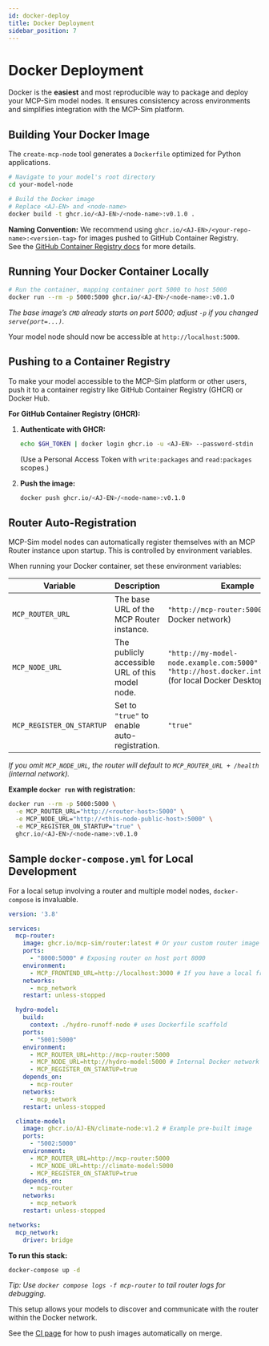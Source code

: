 ```yaml
---
id: docker-deploy
title: Docker Deployment
sidebar_position: 7
---
```


# Docker Deployment

Docker is the **easiest** and most reproducible way to package and deploy your MCP-Sim model nodes. It ensures consistency across environments and simplifies integration with the MCP-Sim platform.

## Building Your Docker Image

The `create-mcp-node` tool generates a `Dockerfile` optimized for Python applications.

```bash
# Navigate to your model's root directory
cd your-model-node

# Build the Docker image
# Replace <AJ-EN> and <node-name>
docker build -t ghcr.io/<AJ-EN>/<node-name>:v0.1.0 .
```
**Naming Convention:** We recommend using `ghcr.io/<AJ-EN>/<your-repo-name>:<version-tag>` for images pushed to GitHub Container Registry.  
See the [GitHub Container Registry docs](https://docs.github.com/en/packages/working-with-a-github-packages-registry) for more details.

## Running Your Docker Container Locally

```bash
# Run the container, mapping container port 5000 to host 5000
docker run --rm -p 5000:5000 ghcr.io/<AJ-EN>/<node-name>:v0.1.0
```
_The base image’s `CMD` already starts on port 5000; adjust `-p` if you changed `serve(port=...)`._

Your model node should now be accessible at `http://localhost:5000`.

## Pushing to a Container Registry

To make your model accessible to the MCP-Sim platform or other users, push it to a container registry like GitHub Container Registry (GHCR) or Docker Hub.

**For GitHub Container Registry (GHCR):**

1.  **Authenticate with GHCR:**
    ```bash
    echo $GH_TOKEN | docker login ghcr.io -u <AJ-EN> --password-stdin
    ```
    (Use a Personal Access Token with `write:packages` and `read:packages` scopes.)

2.  **Push the image:**
    ```bash
    docker push ghcr.io/<AJ-EN>/<node-name>:v0.1.0
    ```

## Router Auto-Registration

MCP-Sim model nodes can automatically register themselves with an MCP Router instance upon startup. This is controlled by environment variables.

When running your Docker container, set these environment variables:

| Variable                   | Description                                                                 | Example                                      |
|----------------------------|-----------------------------------------------------------------------------|----------------------------------------------|
| `MCP_ROUTER_URL`           | The base URL of the MCP Router instance.                                    | `"http://mcp-router:5000"` (in Docker network) |
| `MCP_NODE_URL`             | The publicly accessible URL of this model node.                             | `"http://my-model-node.example.com:5000"` or `"http://host.docker.internal:5000"` (for local Docker Desktop) |
| `MCP_REGISTER_ON_STARTUP`  | Set to `"true"` to enable auto-registration.                                | `"true"`                                     |

_If you omit `MCP_NODE_URL`, the router will default to `MCP_ROUTER_URL + /health` (internal network)._

**Example `docker run` with registration:**
```bash
docker run --rm -p 5000:5000 \
  -e MCP_ROUTER_URL="http://<router-host>:5000" \
  -e MCP_NODE_URL="http://<this-node-public-host>:5000" \
  -e MCP_REGISTER_ON_STARTUP="true" \
  ghcr.io/<AJ-EN>/<node-name>:v0.1.0
```

## Sample `docker-compose.yml` for Local Development

For a local setup involving a router and multiple model nodes, `docker-compose` is invaluable.

```yaml title="docker-compose.yml"
version: '3.8'

services:
  mcp-router:
    image: ghcr.io/mcp-sim/router:latest # Or your custom router image
    ports:
      - "8000:5000" # Exposing router on host port 8000
    environment:
      - MCP_FRONTEND_URL=http://localhost:3000 # If you have a local frontend
    networks:
      - mcp_network
    restart: unless-stopped

  hydro-model:
    build: 
      context: ./hydro-runoff-node # uses Dockerfile scaffold
    ports:
      - "5001:5000"
    environment:
      - MCP_ROUTER_URL=http://mcp-router:5000
      - MCP_NODE_URL=http://hydro-model:5000 # Internal Docker network URL
      - MCP_REGISTER_ON_STARTUP=true
    depends_on:
      - mcp-router
    networks:
      - mcp_network
    restart: unless-stopped

  climate-model:
    image: ghcr.io/AJ-EN/climate-node:v1.2 # Example pre-built image
    ports:
      - "5002:5000"
    environment:
      - MCP_ROUTER_URL=http://mcp-router:5000
      - MCP_NODE_URL=http://climate-model:5000
      - MCP_REGISTER_ON_STARTUP=true
    depends_on:
      - mcp-router
    networks:
      - mcp_network
    restart: unless-stopped

networks:
  mcp_network:
    driver: bridge
```

**To run this stack:**
```bash
docker-compose up -d
```

_Tip: Use `docker compose logs -f mcp-router` to tail router logs for debugging._

This setup allows your models to discover and communicate with the router within the Docker network.

See the [CI page](local-testing) for how to push images automatically on merge.